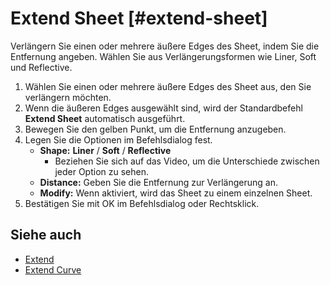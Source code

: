
# Extend Sheet [#extend-sheet]

<Reference shortcut="" command="Extend Sheet" button="" />

Verlängern Sie einen oder mehrere äußere Edges des Sheet, indem Sie die Entfernung angeben. Wählen Sie aus Verlängerungsformen wie Liner, Soft und Reflective.

1. Wählen Sie einen oder mehrere äußere Edges des Sheet aus, den Sie verlängern möchten.
2. Wenn die äußeren Edges ausgewählt sind, wird der Standardbefehl **Extend Sheet** automatisch ausgeführt.
3. Bewegen Sie den gelben Punkt, um die Entfernung anzugeben.
4. Legen Sie die Optionen im Befehlsdialog fest.
    - **Shape:** **Liner** /  **Soft** /  **Reflective**
        - Beziehen Sie sich auf das Video, um die Unterschiede zwischen jeder Option zu sehen.
    - **Distance:** Geben Sie die Entfernung zur Verlängerung an.
    - **Modify:** Wenn aktiviert, wird das Sheet zu einem einzelnen Sheet.
5. Bestätigen Sie mit OK im Befehlsdialog oder Rechtsklick.

<VideoPlayer fileName="extend-sheet"/>

## Siehe auch
- [Extend](./extend)
- [Extend Curve](../sketch/extend-curve)